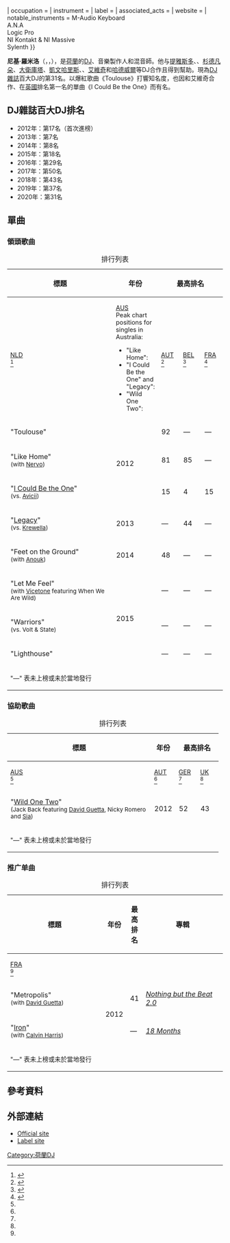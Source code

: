 {{NoteTA
|G1=Music
|1=zh-cn:公告牌; zh-hk:告示牌; zh-tw:告示牌
}}
{{Infobox musical artist <!-- See Wikipedia:WikiProject_Musicians -->
| name                = Nicky Romero
| image               = Nicky Romero interviewed with VERY TV.JPG
| caption             = 尼基·羅米洛於VERY TV受訪
| background          = non_vocal_instrumentalist
| birth_name          = Nick Rotteveel van Gotum
| birth_date          = {{birth date and age|1989|1|6}}
| birth_place         = {{NLD}}[[乌得勒支省|乌得勒支省]][[阿默龙恩|阿默龙恩]]
| years_active        = 2007–至今
| genre            = {{hlist|[[电子舞曲|电子舞曲]]|[[電子浩室|電子浩室]]|[[未来浩室|未来浩室]]|[[前衛浩室|前衛浩室]]|[[大空间浩室|大空间浩室]]|[[未来贝斯|未来贝斯]]|[[流行舞曲|流行舞曲]]<ref name="allmusic">{{Cite web|url=http://www.allmusic.com/artist/nicky-romero-mn0002412330/biography|title=Nicky Romero {{!}} Biography & History|last=Wilkinson|first=James|date=|website=AllMusic|publisher=|accessdate=2016-12-13|archive-date=2016-12-21|archive-url=https://web.archive.org/web/20161221034234/http://www.allmusic.com/artist/nicky-romero-mn0002412330/biography|dead-url=no}}</ref>|[[迷幻出神|迷幻出神]]<ref>{{Cite web |url=https://edm.com/music-releases/nicky-romero-teamworx-deep-dark-jungle |title=Nicky Romero enlists Teamworx for surprising psytrance single 'Deep Dark Jungle' |last=Karakolis |first=Konstantinos |date=2019-03-09 |website=EDM.com |archive-url=https://web.archive.org/web/20190311132809/https://edm.com/music-releases/nicky-romero-teamworx-deep-dark-jungle |archive-date=2019-03-11 |accessdate=2019-03-11}}</ref>}}
| occupation       = {{hlist|[[音樂家|音樂家]]|DJ|音樂製作人|混音师}}
| instrument       = {{hlist|键盘|混音器|合成器|[[Logic_Pro|Logic Pro]]}}
| label            = {{hlist|Protocol|Toolroom|Cr2|[[Spinnin'_Records|Spinnin']]|[[Revealed_Recordings|Revealed]]}}
| associated_acts  = {{hlist|[[Nervo|Nervo]]|[[艾維奇|艾維奇]]|[[克魯威拉樂團|克魯威拉樂團]]|[[Anouk|Anouk]]|[[大衛庫塔|大衛庫塔]]|[[Fedde_Le_Grand|Fedde Le Grand]]|[[凱文哈里斯|凱文哈里斯]]|Mitchell Arthur|[[Vicetone|Vicetone]]|[[Hardwell|Hardwell]]|Volt & State|[[Stadiumx|Stadiumx]]|[[Firebeatz|Firebeatz]]|[[艾佛杰克|艾佛杰克]]|[[Sunnery_James_&_Ryan_Marciano|Sunnery James & Ryan Marciano]]}}
| website             = {{URL|nickyromero.com/}}
| notable_instruments = M-Audio Keyboard <br/>A.N.A<br/>Logic Pro<br /> NI Kontakt & NI Massive<br/> Sylenth
}}

'''尼基·羅米洛'''（{{lang-nl|Nick Rotteveel van Gotum}}，{{IPA-nl|nɪk rɔtəveːl}}，{{bd|1989年|1月6日|}}），是[[荷蘭|荷蘭]]的[[DJ|DJ]]、音樂製作人和混音師。他与[[提雅斯多|提雅斯多]]、{{link-en|費得·李·葛蘭特|Fedde le Grand}}、[[杉德凡朵|杉德凡朵]]、[[大衛庫塔|大衛庫塔]]、[[凱文哈里斯|凱文哈里斯]]、{{link-en|阿蒙德·范海登|Armand Van Helden}}、[[艾維奇|艾維奇]]和[[哈德威爾|哈德威爾]]等DJ合作且得到幫助。現為[[DJ雜誌|DJ雜誌]]百大DJ的第31名。以爆紅歌曲《Toulouse》打響知名度，也因和艾維奇合作、在[[英國|英國]]排名第一名的單曲《I Could Be the One》而有名。

==DJ雜誌百大DJ排名==
*2012年：第17名（首次進榜）
*2013年：第7名
*2014年：第8名
*2015年：第18名
*2016年：第29名
*2017年：第50名
*2018年：第43名
*2019年：第37名
*2020年：第31名

==單曲==
===領頭歌曲===
{| class="wikitable plainrowheaders" style="text-align:center;" border="1"
|+ 排行列表
! scope="col" rowspan="2" style="width:20em;"| 標題
! scope="col" rowspan="2" style="width:1em;"| 年份
! scope="col" colspan="10"| 最高排名
! scope="col" rowspan="2" style="width:14em;"| [[List_of_music_recording_certifications|Certifications]]
! scope="col" rowspan="2" style="width:18em;"| 專輯
|-
! scope="col" style="width:2.9em;font-size:90%;"| [[MegaCharts|NLD]]<br /><ref name="NLD">{{cite web | url=http://dutchcharts.nl/showinterpret.asp?interpret=Nicky+Romero | title=Discografie Nicky Romero | publisher=Hung Medien | work=''dutchcharts.nl'' | accessdate=2015-04-01 | language=nl | archive-date=2015-06-04 | archive-url=https://web.archive.org/web/20150604075016/http://dutchcharts.nl/showinterpret.asp?interpret=Nicky+Romero | dead-url=no }}</ref>
! scope="col" style="width:2.9em;font-size:90%;"| [[ARIA_Charts|AUS]]<br /><ref name="AUS-sin">Peak chart positions for singles in Australia:
* "Like Home": 
* "I Could Be the One" and "Legacy": {{cite web | url=http://australian-charts.com/showinterpret.asp?interpret=Nicky+Romero | title=Discography Nicky Romero | publisher=Hung Medien | work=''australian-charts.com'' | accessdate=2015-04-01 | archive-date=2015-04-02 | archive-url=https://web.archive.org/web/20150402212648/http://australian-charts.com/showinterpret.asp?interpret=Nicky+Romero | dead-url=no }}
* "Wild One Two": {{cite web | url=http://pandora.nla.gov.au/pan/23790/20120416-0000/Issue1153.pdf | title=The ARIA Report: Issue 1153 (Week Commencing 2 April 2012) | publisher=[[Australian_Recording_Industry_Association|Australian Recording Industry Association]] | accessdate=2015-04-22 | page=4 | format=PDF | archive-date=2019-04-16 | archive-url=https://web.archive.org/web/20190416142110/http://pandora.nla.gov.au/pan/23790/20120416-0000/Issue1153.pdf | dead-url=no }}</ref>
! scope="col" style="width:2.9em;font-size:90%;"| [[Ö3_Austria_Top_40|AUT]]<br /><ref name="AUT">{{cite web | url=http://austriancharts.at/showinterpret.asp?interpret=Nicky+Romero | title=Discographie Nicky Romero | publisher=Hung Medien | work=''austriancharts.at'' | accessdate=2015-04-01 | language=de | archive-date=2015-04-03 | archive-url=https://web.archive.org/web/20150403025430/http://austriancharts.at/showinterpret.asp?interpret=Nicky+Romero | dead-url=no }}</ref>
! scope="col" style="width:2.9em;font-size:90%;"| [[Ultratop#Ultratop_50_Singles_(Flemish_chart)|BEL]]<br /><ref name="BELFL">{{cite web | url=http://www.ultratop.be/nl/showinterpret.asp?interpret=Nicky+Romero | title=Discografie Nicky Romero | publisher=Hung Medien | work=''ultratop.be'' | accessdate=2015-04-01 | language=nl | archive-date=2014-11-12 | archive-url=https://web.archive.org/web/20141112001223/http://www.ultratop.be/nl/showinterpret.asp?interpret=Nicky+Romero | dead-url=no }}</ref>
! scope="col" style="width:2.9em;font-size:90%;"| [[Syndicat_National_de_l'Édition_Phonographique|FRA]]<br /><ref name="FRA">{{cite web | url=http://lescharts.com/showinterpret.asp?interpret=Nicky+Romero | title=Discographie Nicky Romero | publisher=Hung Medien | work=''lescharts.com'' | accessdate=2015-04-01 | language=fr | archive-date=2015-04-16 | archive-url=https://web.archive.org/web/20150416152724/http://lescharts.com/showinterpret.asp?interpret=Nicky+Romero | dead-url=no }}</ref>
! scope="col" style="width:2.9em;font-size:90%;"| [[GfK_Entertainment|GER]]<br /><ref name="GER-sin">{{cite web | url=http://www.officialcharts.de/suche.asp?search=Nicky+Romero&x=0&y=0&country=de&kategorie=single | title=Nicky Romero (Single) | publisher=[[GfK_Entertainment|GfK Entertainment]] | work=''officialcharts.de'' | accessdate=2015-04-01 | language=de | archive-date=2015-04-02 | archive-url=https://web.archive.org/web/20150402105442/http://www.officialcharts.de/suche.asp?search=Nicky+Romero&x=0&y=0&country=de&kategorie=single | dead-url=no }}</ref>
! scope="col" style="width:2.9em;font-size:90%;"| [[Sverigetopplistan|SWE]]<br /><ref name="SWE">{{cite web | url=http://swedishcharts.com/showinterpret.asp?interpret=Nicky+Romero | title=Discography Nicky Romero | publisher=Hung Medien | work=''swedishcharts.com'' | accessdate=2015-04-01 | archive-date=2015-06-28 | archive-url=https://web.archive.org/web/20150628060019/http://www.swedishcharts.com/showinterpret.asp?interpret=Nicky+Romero | dead-url=no }}</ref>
! scope="col" style="width:2.9em;font-size:90%;"| [[Swiss_Hitparade|SWI]]<br /><ref name="SWI">{{cite web | url=http://swisscharts.com/showinterpret.asp?interpret=Nicky+Romero | title=Discography Nicky Romero | publisher=Hung Medien | work=''swisscharts.com'' | accessdate=2015-04-01 | archive-date=2015-03-19 | archive-url=https://web.archive.org/web/20150319063444/http://swisscharts.com/showinterpret.asp?interpret=Nicky+Romero | dead-url=no }}</ref>
! scope="col" style="width:2.9em;font-size:90%;"| [[UK_Singles_Chart|UK]]<br /><ref name="UK-sin">Peak chart positions for singles in the United Kingdom:
* "Like Home": {{cite web | url=http://www.officialcharts.com/artist/29528/NICKY-ROMERO-AND-NERVO/ | title=Nicky Romero & Nervo | publisher=[[Official_Charts_Company|Official Charts Company]] | accessdate=2015-04-01 | format=select "Singles" tab | archive-date=2015-04-02 | archive-url=https://web.archive.org/web/20150402215851/http://www.officialcharts.com/artist/29528/NICKY-ROMERO-AND-NERVO/ | dead-url=no }}
* "I Could Be the One": {{cite web | url=http://www.officialcharts.com/artist/28896/AVICII-VS-NICKY-ROMERO/ | title=Avicii vs Nicky Romero | publisher=[[Official_Charts_Company|Official Charts Company]] | accessdate=2015-04-01 | format=select "Singles" tab | archive-date=2015-04-02 | archive-url=https://web.archive.org/web/20150402182326/http://www.officialcharts.com/artist/28896/AVICII-VS-NICKY-ROMERO/ | dead-url=no }}
* "Wild One Two": {{cite web | url=http://www.zobbel.de/cluk/CLUK2012.HTM | title=Chart Log UK – 2012 + Weekly Updates + Sales 2012 | publisher=Tobias Zywietz | work=''zobbel.de'' | accessdate=2015-04-22 | author=Zywietz, Tobias | archive-date=2013-04-30 | archive-url=https://www.webcitation.org/6GFtHHBKy?url=http://www.zobbel.de/cluk/CLUK2012.HTM | dead-url=no }}</ref>
! scope="col" style="width:2.9em;font-size:90%;"| [[Billboard_Hot_100|US]]
|-
! scope="row"| "Toulouse"
| rowspan="3"| 2012
| 92 || — || — || — || — || — || — || — || — || —
|
| rowspan="4" {{N/A|Non-album singles}}
|-
! scope="row"| "Like Home"<br /><span style="font-size:85%;">(with [[Nervo_(duo)|Nervo]])</span>
| 81 || 85 || — || 73 || — || — || 37 || — || 33 || —
|
|-
! scope="row"| "[[I_Could_Be_the_One_(Avicii_and_Nicky_Romero_song)|I Could Be the One]]"<br /><span style="font-size:85%;">(vs. [[Avicii|Avicii]])</span>
| 15 || 4 || 15 || 8 || 22 || 37 || 3 || 26 || 1 || 101
|
* ARIA: 3× Platinum<ref name="ARIA-sin-2013">{{cite web | url=http://www.aria.com.au/pages/httpwww.aria.com.aupagesaria-charts-accreditations-singles-2013.htm | title=ARIA Charts – Accreditations – 2013 Singles | publisher=[[Australian_Recording_Industry_Association|Australian Recording Industry Association]] | accessdate=2015-04-01 | archive-date=2013-05-08 | archive-url=https://www.webcitation.org/6GSMovwHm?url=http://www.aria.com.au/pages/httpwww.aria.com.aupagesaria-charts-accreditations-singles-2013.htm | dead-url=no }}</ref>
* [[Belgian_Entertainment_Association|BEA]]: Gold<ref name="BEA-2013">{{cite certification | region=Belgium | certyear=2013 | accessdate=2015-04-01}}</ref>
* [[British_Phonographic_Industry|BPI]]: Gold<ref name="BPI">{{cite web | url=http://www.bpi.co.uk/certified-awards/search.aspx | title=Certified Awards | publisher=[[British_Phonographic_Industry|British Phonographic Industry]] | accessdate=2015-04-01 | format=enter "Nicky Romero" into the "Keywords" box, then select "Search" | archive-date=2013-06-11 | archive-url=https://www.webcitation.org/6HJ7atMsb?url=http://www.bpi.co.uk/certified-awards/search.aspx | dead-url=no }}</ref>
* [[Recording_Industry_Association_of_America|RIAA]]: Gold<ref name="RIAA">{{cite web | url=http://www.riaa.com/goldandplatinumdata.php?artist=%22Nicky+Romero%22 | title=Gold & Platinum: Nicky Romero | publisher=[[Recording_Industry_Association_of_America|Recording Industry Association of America]] | accessdate=2015-04-01 }}{{dead link|date=2017年12月 |bot=InternetArchiveBot |fix-attempted=yes }}</ref>
|-
! scope="row"| "[[Legacy_(Nicky_Romero_song)|Legacy]]"<br /><span style="font-size:85%;">(vs. [[Krewella|Krewella]])</span>
| 2013
| — || 44 || — || — || — || — || — || — || — || —
|
|-
! scope="row"| "Feet on the Ground"<br /><span style="font-size:85%;">(with [[Anouk_(singer)|Anouk]])</span>
| 2014
| 48 || — || — || — || — || — || — || — || — || —
|
| ''[[Paradise_and_Back_Again|Paradise and Back Again]]''
|-
! scope="row"| "Let Me Feel"<br /><span style="font-size:85%;">(with [[Vicetone|Vicetone]] featuring When We Are Wild)</span>
| rowspan="3"| 2015
| — || — || — || — || — || — || — || — || — || —
|
| rowspan="3" {{TBA}}
|-
! scope="row"| "Warriors"<br /><span style="font-size:85%;">(vs. Volt & State)</span>
| — || — || — || — || — || — || — || — || — || —
|
|-
! scope="row"| "Lighthouse"
| — || — || — || — || — || — || — || — || — || —
|
|-
| colspan="14" style="font-size:90%"| "—" 表未上榜或未於當地發行
|}

===協助歌曲===
{| class="wikitable plainrowheaders" style="text-align:center;" border="1"
|+ 排行列表
! scope="col" rowspan="2" style="width:20em;"| 標題
! scope="col" rowspan="2"| 年份
! scope="col" colspan="4"| 最高排名
! scope="col" rowspan="2" style="width:18em;"| 專輯
|-
! scope="col" style="width:2.5em;font-size:90%;"| [[ARIA_Charts|AUS]]<br /><ref name="AUS-sin"/>
! scope="col" style="width:2.5em;font-size:90%;"| [[Ö3_Austria_Top_40|AUT]]<br /><ref name="AUT"/>
! scope="col" style="width:2.5em;font-size:90%;"| [[GfK_Entertainment|GER]]<br /><ref name="GER-sin"/>
! scope="col" style="width:2.5em;font-size:90%;"| [[UK_Singles_Chart|UK]]<br /><ref name="UK-sin"/>
|-
! scope="row"| "[[Wild_Ones_(song)#Wild_One_Two|Wild One Two]]"<br /><span style="font-size:85%;">(Jack Back featuring [[David_Guetta|David Guetta]], Nicky Romero and [[Sia_Furler|Sia]])</span>
| 2012
| 52 || 43 || 65 || 171
| {{N/A|Non-album single}}
|-
| colspan="7" style="font-size:90%"| "—" 表未上榜或未於當地發行
|}

===推广单曲===
{| class="wikitable plainrowheaders" style="text-align:center;" border="1"
|+ 排行列表
! scope="col" rowspan="2" style="width:20em;"| 標題
! scope="col" rowspan="2"| 年份
! scope="col" colspan="1"| 最高排名
! scope="col" rowspan="2" style="width:18em;"| 專輯
|-
! scope="col" style="width:2.5em;font-size:90%;"| [[Syndicat_National_de_l'Édition_Phonographique|FRA]]<br /><ref name="FRA"/>
|-
! scope="row"| "Metropolis"<br /><span style="font-size:85%;">(with [[David_Guetta|David Guetta]])</span>
| rowspan="2"| 2012
| 41
| ''[[Nothing_but_the_Beat|Nothing but the Beat 2.0]]''
|-
! scope="row"| "[[Iron_(Nicky_Romero_and_Calvin_Harris_song)|Iron]]"<br /><span style="font-size:85%;">(with [[Calvin_Harris|Calvin Harris]])</span>
| —
| ''[[18_Months|18 Months]]''
|-
| colspan="4" style="font-size:90%"| "—" 表未上榜或未於當地發行
|}

==參考資料==
{{reflist}}

==外部連結==
* [http://www.nickyromero.nl/ Official site] {{Wayback|url=http://www.nickyromero.nl/ |date=20141111094514 }}
* [http://www.protocolrecordings.com Label site] {{Wayback|url=http://www.protocolrecordings.com/ |date=20150709041359 }}

{{Authority control}}
{{DEFAULTSORT:Romero, Nicky}}
[[Category:荷蘭DJ|Category:荷蘭DJ]]
